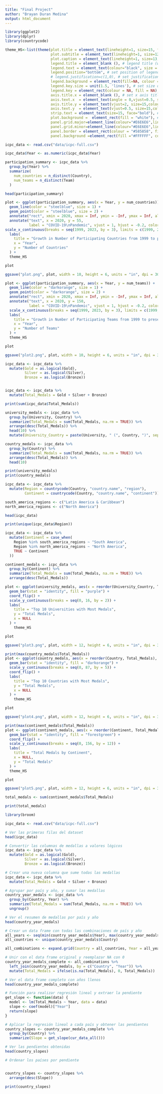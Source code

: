 ```yaml
---
title: "Final Project"
author: "Brayan Duran Medina"
output: html_document
---
```


```r
library(ggplot2)
library(dplyr)
library(countrycode)
```

```r
theme_HS<-list(theme(plot.title = element_text(lineheight=1, size=15, face="bold"), #set parameters of title
                     plot.subtitle = element_text(lineheight=1, size=12, face="bold"), # set parameters of subtitle
                     plot.caption = element_text(lineheight=1, size=13, hjust=1), # set parameters of caption
                     legend.title = element_blank (), # legend title (we don't want a title for the legens)
                     legend.text = element_text(colour="black", size = 15), # set parameters of legend text
                     legend.position="bottom", # set position of legend
                     # legend.justification=c(1,0), # set justification of legend
                     legend.background = element_rect(fill=NA, colour = NA), # set legend background
                     legend.key.size = unit(1.5, 'lines'), # set size of simbols of the legend
                     legend.key = element_rect(colour = NA, fill = NA), #set background of simbols in the legend
                     axis.title.x = element_blank (), # set x axis title (we don't want a title for the legend)
                     axis.text.x  = element_text(angle = 0,vjust=0.5, size=15,colour="black"), #set parameters of x axis text
                     axis.title.y = element_text(vjust=2, size=15,colour="black"), # set y axis title 
                     axis.text.y  = element_text(vjust=0.5, size=15,colour="black"), #set parameters of y axis text
                     strip.text = element_text(size=15, face="bold"), #text for facets
                     plot.background =  element_rect(fill = "white"), # set color of the background of the plot
                     panel.grid.major=element_line(colour="#E6E6E6",linewidth=.5), # set color of major grid lines
                     panel.grid.minor=element_line(colour="#E6E6E6",linewidth=.15), # set color of minor grid lines
                     panel.border = element_rect(colour = "#585858", fill=NA, linewidth=.75), #set color of panel border line
                     panel.background =element_rect(fill ="#FFFFFF", colour = "#FFFFFF"))) # set color of the background of the panel of the plot
```

```r
icpc_data <- read.csv("data/icpc-full.csv")

icpc_data$Year <- as.numeric(icpc_data$Year)

participation_summary <- icpc_data %>%
  group_by(Year) %>%
  summarize(
    num_countries = n_distinct(Country),
    num_teams = n_distinct(Team)
  )

head(participation_summary)
```

```r
plot <- ggplot(participation_summary, aes(x = Year, y = num_countries)) +
  geom_line(color = "steelblue", size = 1) +
  geom_point(color = "steelblue", size = 2) +
  annotate("rect", xmin = 2020, xmax = Inf, ymin = -Inf, ymax = Inf, alpha = 0.3, fill = "red") +
  annotate("text", x = 2020, y = 55, 
           label = "COVID-19\nPandemic", vjust = 1, hjust = -0.2, color = "red", size = 5, bold = TRUE) +
scale_x_continuous(breaks = seq(1999, 2023, by = 3), limits = c(1999, 2023)) +
  labs(
    title = "Growth in Number of Participating Countries from 1999 to present",
    x = "Year",
    y = "Number of Countries"
  ) +
  theme_HS

plot

ggsave("plot.png", plot, width = 10, height = 6, units = "in", dpi = 300)
```

```r
plot <- ggplot(participation_summary, aes(x = Year, y = num_teams)) +
  geom_line(color = "darkorange", size = 1) +
  geom_point(color = "darkorange", size = 2) +
  annotate("rect", xmin = 2020, xmax = Inf, ymin = -Inf, ymax = Inf, alpha = 0.3, fill = "red") +
  annotate("text", x = 2020, y = 150, 
           label = "COVID-19\nPandemic", vjust = 1, hjust = -0.2, color = "red", size = 5, bold = TRUE) +
  scale_x_continuous(breaks = seq(1999, 2023, by = 3), limits = c(1999, 2023)) +
  labs(
    title = "Growth in Number of Participating Teams from 1999 to present",
    x = "Year",
    y = "Number of Teams"
  ) +
  theme_HS

plot

ggsave("plot2.png", plot, width = 10, height = 6, units = "in", dpi = 300)
```

```r
icpc_data <- icpc_data %>%
  mutate(Gold = as.logical(Gold),
         Silver = as.logical(Silver),
         Bronze = as.logical(Bronze))


icpc_data <- icpc_data %>%
  mutate(Total_Medals = Gold + Silver + Bronze)

print(sum(icpc_data$Total_Medals))

university_medals <- icpc_data %>%
  group_by(University, Country) %>%
  summarize(Total_Medals = sum(Total_Medals, na.rm = TRUE)) %>%
  arrange(desc(Total_Medals)) %>%
  head(10) %>%
  mutate(University_Country = paste(University, " (", Country, ")", sep = ""))

country_medals <- icpc_data %>%
  group_by(Country) %>%
  summarize(Total_Medals = sum(Total_Medals, na.rm = TRUE)) %>%
  arrange(desc(Total_Medals)) %>%
  head(10)

print(university_medals)
print(country_medals)

icpc_data <- icpc_data %>%
  mutate(Region = countrycode(Country, "country.name", "region"),
         Continent = countrycode(Country, "country.name", "continent"))

south_america_regions <- c("Latin America & Caribbean")
north_america_regions <- c("North America")

head(icpc_data)

print(unique(icpc_data$Region))

icpc_data <- icpc_data %>%
  mutate(Continent = case_when(
    Region %in% south_america_regions ~ "South America",
    Region %in% north_america_regions ~ "North America",
    TRUE ~ Continent
  ))

continent_medals <- icpc_data %>%
  group_by(Continent) %>%
  summarize(Total_Medals = sum(Total_Medals, na.rm = TRUE)) %>%
  arrange(desc(Total_Medals))
```

```r
plot <- ggplot(university_medals, aes(x = reorder(University_Country, Total_Medals), y = Total_Medals)) +
  geom_bar(stat = "identity", fill = "purple") +
  coord_flip() +
  scale_y_continuous(breaks = seq(0, 16, by = 2)) +
  labs(
    title = "Top 10 Universities with Most Medals",
    y = "Total Medals",
    x = NULL
  ) +
    theme_HS

plot

ggsave("plot3.png", plot, width = 12, height = 6, units = "in", dpi = 300)
```

```r
print(max(country_medals$Total_Medals))
plot <- ggplot(country_medals, aes(x = reorder(Country, Total_Medals), y = Total_Medals)) +
  geom_bar(stat = "identity", fill = "darkorange") +
  scale_y_continuous(breaks = seq(0, 87, by = 5)) +
  coord_flip() +
  labs(
    title = "Top 10 Countries with Most Medals",
    y = "Total Medals",
    x = NULL
  ) +
    theme_HS

plot

ggsave("plot4.png", plot, width = 12, height = 6, units = "in", dpi = 300)
```

```r
print(max(continent_medals$Total_Medals))
plot <- ggplot(continent_medals, aes(x = reorder(Continent, Total_Medals), y = Total_Medals)) +
  geom_bar(stat = "identity", fill = "forestgreen") +
  coord_flip() +
  scale_y_continuous(breaks = seq(0, 156, by = 12)) + 
  labs(
    title = "Total Medals by Continent",
    x = NULL,
    y = "Total Medals"
  ) +
  theme_HS

plot

ggsave("plot5.png", plot, width = 12, height = 6, units = "in", dpi = 300)

total_medals <- sum(continent_medals$Total_Medals)

print(total_medals)
```

```r
library(broom)

icpc_data <- read.csv("data/icpc-full.csv")

# Ver las primeras filas del dataset
head(icpc_data)

# Convertir las columnas de medallas a valores lógicos
icpc_data <- icpc_data %>%
  mutate(Gold = as.logical(Gold),
         Silver = as.logical(Silver),
         Bronze = as.logical(Bronze))

# Crear una nueva columna que sume todas las medallas
icpc_data <- icpc_data %>%
  mutate(Total_Medals = Gold + Silver + Bronze)

# Agrupar por país y año, y sumar las medallas
country_year_medals <- icpc_data %>%
  group_by(Country, Year) %>%
  summarize(Total_Medals = sum(Total_Medals, na.rm = TRUE)) %>%
  ungroup()

# Ver el resumen de medallas por país y año
head(country_year_medals)

# Crear un data frame con todas las combinaciones de país y año
all_years <- seq(min(country_year_medals$Year), max(country_year_medals$Year))
all_countries <- unique(country_year_medals$Country)

all_combinations <- expand.grid(Country = all_countries, Year = all_years)

# Unir con el data frame original y reemplazar NA con 0
country_year_medals_complete <- all_combinations %>%
  left_join(country_year_medals, by = c("Country", "Year")) %>%
  mutate(Total_Medals = ifelse(is.na(Total_Medals), 0, Total_Medals))

# Ver el data frame completo con años llenos
head(country_year_medals_complete)

# Función para realizar regresión lineal y extraer la pendiente
get_slope <- function(data) {
  model <- lm(Total_Medals ~ Year, data = data)
  slope <- coef(model)["Year"]
  return(slope)
}

# Aplicar la regresión lineal a cada país y obtener las pendientes
country_slopes <- country_year_medals_complete %>%
  group_by(Country) %>%
  summarize(Slope = get_slope(cur_data_all()))

# Ver las pendientes obtenidas
head(country_slopes)

# Ordenar los países por pendiente


country_slopes <- country_slopes %>%
  arrange(desc(Slope))

print(country_slopes)

```